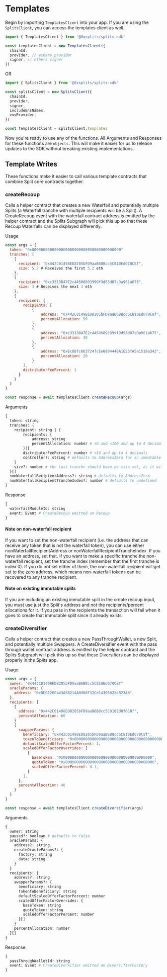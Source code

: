 # Templates

Begin by importing `TemplatesClient` into your app. If you are using the
`SplitsClient`, you can access the templates client as well.

```js
import { TemplatesClient } from '@0xsplits/splits-sdk'

const templatesClient = new TemplatesClient({
  chainId,
  provider, // ethers provider
  signer, // ethers signer
})
```

OR

```js
import { SplitsClient } from '@0xsplits/splits-sdk'

const splitsClient = new SplitsClient({
  chainId,
  provider,
  signer,
  includeEnsNames,
  ensProvider,
})

const templatesClient = splitsClient.templates
```

Now you're ready to use any of the functions. All Arguments and Responses for
these functions are `objects`. This will make it easier for us to release
updates to the SDK without breaking existing implementations.

## Template Writes

These functions make it easier to call various template contracts that combine Split
core contracts together.

### createRecoup

Calls a helper contract that creates a new Waterfall and potentially multiple
Splits (a Waterfall tranche with multiple recipients will be a Split). A CreateRecoup
event with the waterfall contract address is emitted by the helper contract and the
Splits Subgraph will pick this up so that these Recoup Waterfalls can be displayed
differently.

Usage

```js
const args = {
  token: "0x0000000000000000000000000000000000000000"
  tranches: [
    {
      recipient: "0x442C01498ED8205bFD9aaB6B8cc5C810Ed070C8f",
      size: 5.2 # Receives the first 5.2 eth
    },
    {
      recipient: "0xc3313847E2c4A506893999f9d53d07cDa961a675",
      size: 3 # Receives the next 3 eth
    },
    {
      recipient: {
        recipients: [
            {
                address: "0x442C01498ED8205bFD9aaB6B8cc5C810Ed070C8f",
                percentAllocation: 50
            },
            {
                address: "0xc3313847E2c4A506893999f9d53d07cDa961a675",
                percentAllocation: 30
            },
            {
                address: "0xEc8Bfc8637247cEe680444BA1E25fA5e151Ba342",
                percentAllocation: 20
            }
        ],
        distributorFeePercent: 1
      }
    }
  ]
}

const response = await templatesClient.createRecoup(args)
```

Arguments

```graphql
{
  token: string
  tranches: {
    recipient: string | {
        recipients: {
            address: string
            percentAllocation: number # >0 and <100 and up to 4 decimals
        }[]
        distributorFeePercent: number # <10 and up to 4 decimals
        controller?: string # defaults to AddressZero for an immutable split
    }
    size?: number # the last tranche should have no size set, as it will receive all residual funds
  }[]
  nonWaterfallRecipientAddress?: string # defaults to AddressZero
  nonWaterfallRecipientTrancheIndex?: number # defaults to undefined
}
```

Response

```graphql
{
  waterfallModuleId: string
  event: Event # CreateRecoup emitted on Recoup
}
```

#### Note on non-waterfall recipient
If you want to set the non-waterfall recipient (i.e. the address that can receive any
token that is not the waterfall token), you can use either nonWaterfallRecipientAddress
or nonWaterfallRecipientTrancheIndex. If you have an address, set that. If you want to
make a specific tranche the non-waterfall recipient, set the tranche index
(remember that the first tranche is index 0). If you do not set either of them, the 
non-waterfall recipient will get set to the zero address, which means non-waterfall 
tokens can be recovered to any tranche recipient.

#### Note on existing immutable splits
If you are including an existing immutable split in the create recoup input, you must
use just the Split's address and not the recipients/percent allocations for it. If you 
pass in the recipients the transaction will fail when it goes to create that immutable
split since it already exists.

### createDiversifier

Calls a helper contract that creates a new PassThroughWallet, a new Split, and potentially multiple
Swappers. A CreateDiversifier event with the pass through wallet contract address is emitted by the
helper contract and the Splits Subgraph will pick this up so that these Diversifiers can be displayed
properly in the Splits app.

Usage

```js
const args = {
  owner: "0x442C01498ED8205bFD9aaB6B8cc5C810Ed070C8f"
  oracleParams: {
    address: "0x8E0E20Ea43A88214A0908F32Cd14395022e823A6",
  },
  recipients: [
    {
      address: "0x442C01498ED8205bFD9aaB6B8cc5C810Ed070C8f",
      percentAllocation: 60
    }
    {
      swapperParams: {
        beneficiary: "0x442C01498ED8205bFD9aaB6B8cc5C810Ed070C8f",
        tokenToBeneficiary: "0x0000000000000000000000000000000000000000",
        defaultScaledOfferFactorPercent: 1,
        scaledOfferFactorOverrides: [
          {
            baseToken: "0x0000000000000000000000000000000000000000",
            quoteToken: "0x0000000000000000000000000000000000000000",
            scaledOfferFactorPercent: 0.1,
          }
        ],
      },
      percentAllocation: 40
    }
  ]
}

const response = await templatesClient.createDiversifier(args)
```

Arguments

```graphql
{
  owner: string
  paused?: boolean # defaults to false
  oracleParams: {
    address?: string
    createOracleParams?: {
      factory: string
      data: string
    }
  }
  recipients: {
    address?: string
    swapperParams?: {
      beneficiary: string
      tokenToBeneficiary: string
      defaultScaledOfferFactorPercent: number
      scaledOfferFactorOverrides: {
        baseToken: string
        quoteToken: string
        scaledOfferFactorPercent: number
      }[]
    }
    percentAllocation: number
  }[]
}
```

Response

```graphql
{
  passThroughWalletId: string
  event: Event # CreateDiversifier emitted on DiversifierFactory
}
```

